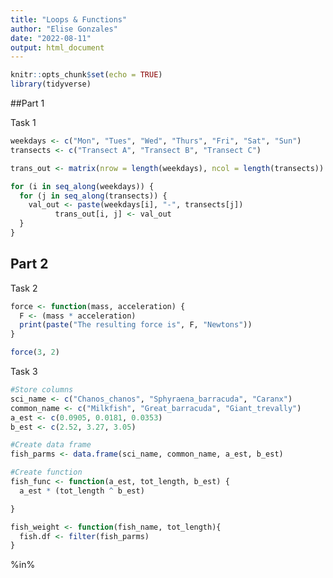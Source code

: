 ```yaml
---
title: "Loops & Functions"
author: "Elise Gonzales"
date: "2022-08-11"
output: html_document
---
```


```r
knitr::opts_chunk$set(echo = TRUE)
library(tidyverse)
```

##Part 1

Task 1
```r
weekdays <- c("Mon", "Tues", "Wed", "Thurs", "Fri", "Sat", "Sun")
transects <- c("Transect A", "Transect B", "Transect C")

trans_out <- matrix(nrow = length(weekdays), ncol = length(transects))

for (i in seq_along(weekdays)) {
  for (j in seq_along(transects)) {
    val_out <- paste(weekdays[i], "-", transects[j])
          trans_out[i, j] <- val_out
  }
}
```

## Part 2

Task 2
```r
force <- function(mass, acceleration) {
  F <- (mass * acceleration)
  print(paste("The resulting force is", F, "Newtons"))
}

force(3, 2)
```

Task 3
```r
#Store columns
sci_name <- c("Chanos_chanos", "Sphyraena_barracuda", "Caranx")
common_name <- c("Milkfish", "Great_barracuda", "Giant_trevally")
a_est <- c(0.0905, 0.0181, 0.0353)
b_est <- c(2.52, 3.27, 3.05)

#Create data frame
fish_parms <- data.frame(sci_name, common_name, a_est, b_est)

#Create function
fish_func <- function(a_est, tot_length, b_est) {
  a_est * (tot_length ^ b_est)

}

fish_weight <- function(fish_name, tot_length){
  fish.df <- filter(fish_parms)
}
```
%in%

